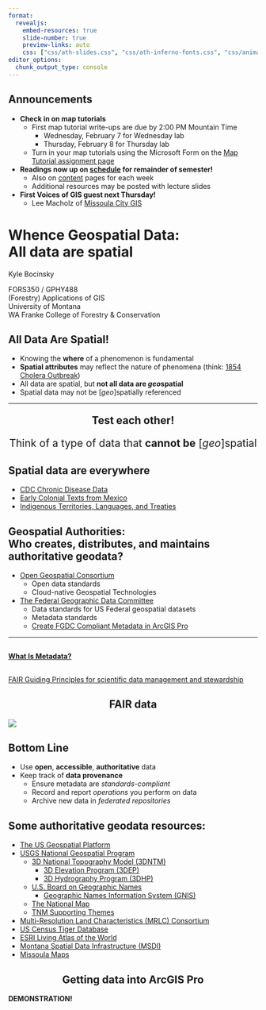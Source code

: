 ```yaml
---
format:
  revealjs: 
    embed-resources: true
    slide-number: true
    preview-links: auto
    css: ["css/ath-slides.css", "css/ath-inferno-fonts.css", "css/animate.css"]
editor_options: 
  chunk_output_type: console
---
```


## Announcements
- **Check in on map tutorials**
  - First map tutorial write-ups are due by 2:00 PM Mountain Time
    - Wednesday, February 7 for Wednesday lab
    - Thursday, February 8 for Thursday lab
  - Turn in your map tutorials using the Microsoft Form on the [Map Tutorial assignment page](https://umtgis.github.io/apps/evaluations/map-tutorials.html){target="_blank"}

- **Readings now up on [schedule](https://umtgis.github.io/apps/schedule/){target="_blank"} for remainder of semester!**
  - Also on [content](https://umtgis.github.io/apps/content/){target="_blank"} pages for each week
  - Additional resources may be posted with lecture slides

- **First Voices of GIS guest next Thursday!**
  - Lee Macholz of [Missoula City GIS](https://missoulamaps-cityofmissoula.hub.arcgis.com){target="_blank"}

# Whence Geospatial Data:<br>All data are spatial

::: {.class-info}

Kyle Bocinsky

::: light

FORS350 / GPHY488<br>(Forestry) Applications of GIS<br>University of Montana<br>
WA Franke College of Forestry & Conservation

:::

:::

## All Data Are Spatial!

::: {.incremental}

- Knowing the **where** of a phenomenon is fundamental
- **Spatial attributes** may reflect the nature of phenomena (think: [1854 Cholera Outbreak](https://miro.medium.com/v2/resize:fit:1266/format:webp/1*q-ewyMT0W6bqlghPXcTsrw.jpeg){target="_blank"})
- All data are spatial, but **not all data are *geo*spatial**
- Spatial data may not be [*geo*]spatially referenced

:::

---

:::{style="text-align: center; font-size: 1.5em;"}

**Test each other!**

Think of a type of data that **cannot be** [*geo*]spatial

:::

## Spatial data are everywhere

::: {.incremental}

- [CDC Chronic Disease Data](https://www.cdc.gov/dhdsp/maps/gisx/mapgallery/index.html){target="_blank"}
- [Early Colonial Texts from Mexico](https://storymaps.arcgis.com/stories/9c6efb33ef2b4afdab3c9c6865dbb4cc){target="_blank"}
- [Indigenous Territories, Languages, and Treaties](https://native-land.ca){target="_blank"}

:::

## Geospatial Authorities:<br>Who creates, distributes, and maintains authoritative geodata?

- [Open Geospatial Consortium](https://www.ogc.org){target="_blank"}
  - Open data standards
  - Cloud-native Geospatial Technologies
- [The Federal Geographic Data Committee](https://www.fgdc.gov){target="_blank"}
  - Data standards for US Federal geospatial datasets
  - Metadata standards
  - [Create FGDC Compliant Metadata in ArcGIS Pro](https://pro.arcgis.com/en/pro-app/latest/help/metadata/create-fgdc-csdgm-metadata.htm){target="_blank"}

---

## {style="text-align: center; font-size: 1.5em;"}

[**What Is Metadata?**](20240206-whence_geospatial_data_I/fgdc_metadata.pdf){target="_blank"} 

## {style="text-align: center; font-size: 1.5em;"}

[FAIR Guiding Principles for scientific data management and stewardship](https://www.go-fair.org/fair-principles/){target="_blank"} 

## FAIR data {style="text-align: center; font-size: 1.5em;"}

![](https://www.ccdc.cam.ac.uk/media/FAIR-Image.png)

## Bottom Line

::: {.incremental}

- Use **open**, **accessible**, **authoritative** data
- Keep track of **data provenance**
  - Ensure metadata are *standards-compliant*
  - Record and report *operations* you perform on data
  - Archive new data in *federated repositories*

:::

## Some authoritative geodata resources:
 
 - [The US Geospatial Platform](https://www.geoplatform.gov){target="_blank"}
  - [USGS National Geospatial Program](https://www.usgs.gov/programs/national-geospatial-program){target="_blank"}
    - [3D National Topography Model (3DNTM)](https://www.usgs.gov/programs/national-geospatial-program/3d-national-topography-model){target="_blank"}
      - [3D Elevation Program (3DEP)](https://www.usgs.gov/3d-elevation-program){target="_blank"}
      - [3D Hydrography Program (3DHP)](https://www.usgs.gov/3d-hydrography-program){target="_blank"}
    - [U.S. Board on Geographic Names](https://www.usgs.gov/us-board-on-geographic-names){target="_blank"}
      - [Geographic Names Information System (GNIS)](https://edits.nationalmap.gov/apps/gaz-domestic/public/search/names){target="_blank"}
    - [The National Map](https://www.usgs.gov/programs/national-geospatial-program/national-map){target="_blank"}
    - [TNM Supporting Themes](https://www.usgs.gov/programs/national-geospatial-program/supporting-themes){target="_blank"}
  - [Multi-Resolution Land Characteristics (MRLC) Consortium](https://www.mrlc.gov){target="_blank"}
  - [US Census Tiger Database](https://www.census.gov/programs-surveys/geography/guidance/tiger-data-products-guide.html){target="_blank"}
  - [ESRI Living Atlas of the World](https://livingatlas.arcgis.com/en/home/){target="_blank"}
  - [Montana Spatial Data Infrastructure (MSDI)](https://msl.mt.gov/geoinfo/data/msdi/){target="_blank"}
  - [Missoula Maps](https://missoulamaps-cityofmissoula.hub.arcgis.com){target="_blank"}

## Getting data into ArcGIS Pro {style="text-align: center; font-size: 1.5em;"}

**DEMONSTRATION!**


